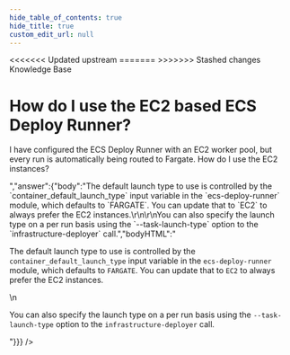 ```yaml
---
hide_table_of_contents: true
hide_title: true
custom_edit_url: null
---
```



<head>
<<<<<<< Updated upstream
  <link rel="canonical" href="https://github.com/tnn-gruntwork-io/knowledge-base/discussions/353" />
=======
  <link rel="canonical" href="https://github.com/tnn-gruntwork-io/knowledge-base/discussions/353" />
>>>>>>> Stashed changes
</head>

<CenterLayout>
<span className="searchCategory">Knowledge Base</span>
<h1>How do I use the EC2 based ECS Deploy Runner?</h1>
<GitHub discussion={{"id":"D_kwDOF8slf84APSXP","number":353,"author":{"login":"yorinasub17"},"title":"How do I use the EC2 based ECS Deploy Runner?","body":"I have configured the ECS Deploy Runner with an EC2 worker pool, but every run is automatically being routed to Fargate. How do I use the EC2 instances?","bodyHTML":"<p dir=\"auto\">I have configured the ECS Deploy Runner with an EC2 worker pool, but every run is automatically being routed to Fargate. How do I use the EC2 instances?</p>","answer":{"body":"The default launch type to use is controlled by the `container_default_launch_type` input variable in the `ecs-deploy-runner` module, which defaults to `FARGATE`. You can update that to `EC2` to always prefer the EC2 instances.\r\n\r\nYou can also specify the launch type on a per run basis using the `--task-launch-type` option to the `infrastructure-deployer` call.","bodyHTML":"<p dir=\"auto\">The default launch type to use is controlled by the <code class=\"notranslate\">container_default_launch_type</code> input variable in the <code class=\"notranslate\">ecs-deploy-runner</code> module, which defaults to <code class=\"notranslate\">FARGATE</code>. You can update that to <code class=\"notranslate\">EC2</code> to always prefer the EC2 instances.</p>\n<p dir=\"auto\">You can also specify the launch type on a per run basis using the <code class=\"notranslate\">--task-launch-type</code> option to the <code class=\"notranslate\">infrastructure-deployer</code> call.</p>"}}} />

</CenterLayout>
  

<!-- ##DOCS-SOURCER-START
{
  "sourcePlugin": "github-discussions",
  "hash": "83c9ecf6105bcc0e507ede0fb5a63082"
}
##DOCS-SOURCER-END -->
